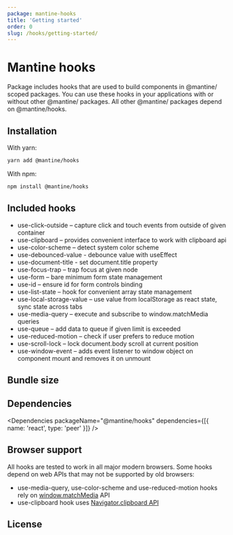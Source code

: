 ```yaml
---
package: mantine-hooks
title: 'Getting started'
order: 0
slug: /hooks/getting-started/
---
```



# Mantine hooks

Package includes hooks that are used to build components in @mantine/ scoped packages.
You can use these hooks in your applications with or without other @mantine/ packages.
All other @mantine/ packages depend on @mantine/hooks.

## Installation

With yarn:

```sh
yarn add @mantine/hooks
```

With npm:

```sh
npm install @mantine/hooks
```

## Included hooks

- <GatsbyLink to="/hooks/use-click-outside/">use-click-outside</GatsbyLink> – capture click and touch
  events from outside of given container
- <GatsbyLink to="/hooks/use-clipboard/">use-clipboard</GatsbyLink> – provides convenient interface to
  work with clipboard api
- <GatsbyLink to="/hooks/use-color-scheme/">use-color-scheme</GatsbyLink> – detect system color scheme
- <GatsbyLink to="/hooks/use-debounced-value/">use-debounced-value</GatsbyLink> - debounce value with
  useEffect
- <GatsbyLink to="/hooks/use-document-title/">use-document-title</GatsbyLink> - set document.title property
- <GatsbyLink to="/hooks/use-focus-trap/">use-focus-trap</GatsbyLink> – trap focus at given node
- <GatsbyLink to="/hooks/use-form/">use-form</GatsbyLink> – bare minimum form state management
- <GatsbyLink to="/hooks/use-id/">use-id</GatsbyLink> – ensure id for form controls binding
- <GatsbyLink to="/hooks/use-list-state/">use-list-state</GatsbyLink> – hook for convenient array state
  management
- <GatsbyLink to="/hooks/use-local-storage-value/">use-local-storage-value</GatsbyLink> – use value from
  localStorage as react state, sync state across tabs
- <GatsbyLink to="/hooks/use-media-query/">use-media-query</GatsbyLink> – execute and subscribe to window.matchMedia
  queries
- <GatsbyLink to="/hooks/use-queue/">use-queue</GatsbyLink> – add data to queue if given limit is exceeded
- <GatsbyLink to="/hooks/use-reduced-motion/">use-reduced-motion</GatsbyLink> – check if user prefers
  to reduce motion
- <GatsbyLink to="/hooks/use-scroll-lock/">use-scroll-lock</GatsbyLink> – lock document.body scroll at
  current position
- <GatsbyLink to="/hooks/use-window-event/">use-window-event</GatsbyLink> – adds event listener to window
  object on component mount and removes it on unmount

## Bundle size

<BundleSize packageName="@mantine/hooks" />

## Dependencies

<Dependencies packageName="@mantine/hooks" dependencies={[{ name: 'react', type: 'peer' }]} />

## Browser support

All hooks are tested to work in all major modern browsers. Some hooks depend on web APIs that may not be supported by old browsers:

- use-media-query, use-color-scheme and use-reduced-motion hooks rely on [window.matchMedia](https://developer.mozilla.org/en-US/docs/Web/API/Window/matchMedia)
  API
- use-clipboard hook uses [Navigator.clipboard API](https://developer.mozilla.org/en-US/docs/Web/API/Navigator/clipboard)

## License

<License />
